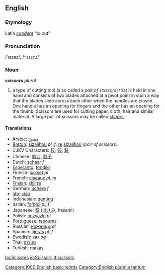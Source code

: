==English==
===Etymology===
Latin ''[[caedere]]'' "to cut"
===Pronunciation===
/ˈsɪzəz/, /<tt>"sIz@z</tt>/
===Noun===
'''scissors''' ''plural''

#a type of cutting tool (also called a ''pair of scissors'') that is held in one hand and  consists of two blades attached at a pivot point in such a way that the blades slide across each other when the handles are closed. One handle has an opening for fingers and the other has an opening for the thumb. Scissors are used for cutting paper, cloth, hair and similar material. A large pair of scissors may be called ''[[shears]]''.

==== Translations ====
*Arabic: [[مقصّ]]
*[[Breton]]: [[sizailhoù]] ''pl, f'', [[re]] [[sizailhoù]] ''(pair of scissors)''
*CJKV Characters: [[鉸]], [[铰]]; [[鋏]]
*Chinese: [[剪刀]], [[剪子]]
*Dutch: [[schaar]] ''f''
*[[Esperanto]]: [[tondilo]]
*Finnish: [[sakset]] ''pl''
*French: [[ciseaux]] ''pl, m''
*[[Frisian]]: [[skjirre]]
*German: [[Schere]] ''f''
*[[Ido]]: [[cizo]]
*Indonesian: [[gunting]]
*Italian: [[forbici]] ''pl, f''
*Japanese: [[鋏]] ([[はさみ]], hasami)
*Polish: [[nożyczki]] ''pl''
*Portuguese: [[tesouras]]
*Russian: [[ножницы]] ''pl''
*Spanish: [[tijeras]] ''pl, f''
*Swedish: [[sax]] ''sg''
*Thai: [[กรรไกร]]
*Turkish: [[makas]]

[[Category:1000 English basic words]]
[[Category:English pluralia tantum]]

[[bs:Scissors]]
[[io:Scissors]]
[[it:scissors]]